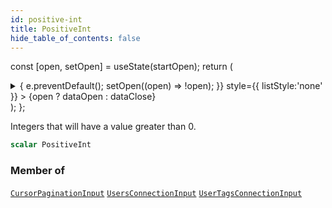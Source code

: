 ```yaml
---
id: positive-int
title: PositiveInt
hide_table_of_contents: false
---
```






const [open, setOpen] = useState(startOpen);
return (
<details {...(open ? { open: true } : {})} className="details" style={{ border:'none', boxShadow:'none', background:'var(--ifm-background-color)' }}>
<summary
onClick={(e) => {
e.preventDefault();
setOpen((open) => !open);
}}
style={{ listStyle:'none' }} >
{open ? dataOpen : dataClose}
</summary>
{open && children}
</details>
);
};

Integers that will have a value greater than 0.

```graphql
scalar PositiveInt
```

### Member of

[`CursorPaginationInput`](../../../docs/schema/inputs/cursor-pagination-input) <Badge class="secondary" text="input"/><Bullet />[`UsersConnectionInput`](../../../docs/schema/inputs/users-connection-input) <Badge class="secondary" text="input"/><Bullet />[`UserTagsConnectionInput`](../../../docs/schema/inputs/user-tags-connection-input) <Badge class="secondary" text="input"/>
